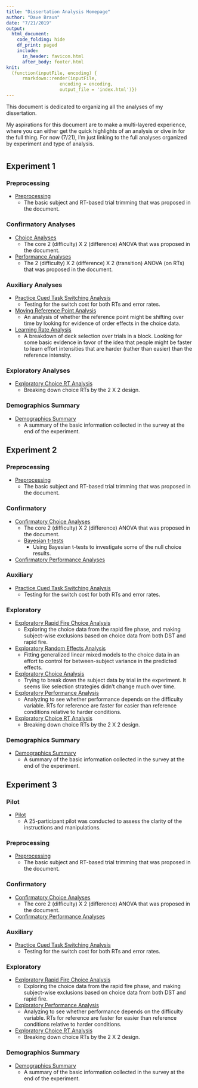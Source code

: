 ```yaml
---
title: "Dissertation Analysis Homepage"
author: "Dave Braun"
date: "7/21/2019"
output: 
  html_document:
    code_folding: hide
    df_print: paged
    include:
      in_header: favicon.html
      after_body: footer.html
knit:
  (function(inputFile, encoding) {
      rmarkdown::render(inputFile,
                    encoding = encoding,
                    output_file = 'index.html')})
---
```


This document is dedicated to organizing all the analyses of my dissertation.   

My aspirations for this document are to make a multi-layered experience, where you can either get the quick highlights of an analysis or dive in for the full thing. For now (7/21), I'm just linking to the full analyses organized by experiment and type of analysis.  

# {.tabset}
## Experiment 1
### Preprocessing  
* [Preprocessing](https://davebraun.org/dissertation/experiments/analysis/exp1/scripts/preprocessing/){target=_blank}  
  * The basic subject and RT-based trial trimming that was proposed in the document.  

### Confirmatory Analyses
* [Choice Analyses](https://davebraun.org/dissertation/experiments/analysis/exp1/scripts/confirmatory/choice/){target=_blank}  
  * The core 2 (difficulty) X 2 (difference) ANOVA that was proposed in the document.  
* [Performance Analyses](https://davebraun.org/dissertation/experiments/analysis/exp1/scripts/confirmatory/performance/){target=_blank}  
  * The 2 (difficulty) X 2 (difference) X 2 (transition) ANOVA (on RTs) that was proposed in the document.  

### Auxiliary Analyses
* [Practice Cued Task Switching Analysis](https://davebraun.org/dissertation/experiments/analysis/exp1/scripts/auxiliary/pracCued/){target=_blank}  
  * Testing for the switch cost for both RTs and error rates.
* [Moving Reference Point Analysis](https://davebraun.org/dissertation/experiments/analysis/exp1/scripts/auxiliary/movingReference/){target=_blank}  
  * An analysis of whether the reference point might be shifting over time by looking for evidence of order effects in the choice data.  
* [Learning Rate Analysis](https://davebraun.org/dissertation/experiments/analysis/exp1/scripts/auxiliary/learning/){target=_blank}  
  * A breakdown of deck selection over trials in a block. Looking for some basic evidence in favor of the idea that people might be faster to learn effort intensities that are harder (rather than easier) than the reference intensity.  

### Exploratory Analyses
* [Exploratory Choice RT Analysis](https://davebraun.org/dissertation/experiments/analysis/exp1/scripts/exploratory/choicePerformance/){target=_blank}  
  * Breaking down choice RTs by the 2 X 2 design.  

### Demographics Summary
* [Demographics Summary](https://davebraun.org/dissertation/experiments/analysis/exp1/scripts/demo/){target=_blank}  
  * A summary of the basic information collected in the survey at the end of the experiment.

## Experiment 2
### Preprocessing
* [Preprocessing](https://davebraun.org/dissertation/experiments/analysis/exp2/scripts/preprocessing/){target=_blank}  
  * The basic subject and RT-based trial trimming that was proposed in the document.  

### Confirmatory  
* [Confirmatory Choice Analyses](https://davebraun.org/dissertation/experiments/analysis/exp2/scripts/confirmatory/choice/){target=_blank}  
  * The core 2 (difficulty) X 2 (difference) ANOVA that was proposed in the document.  
  * [Bayesian t-tests](https://davebraun.org/dissertation/experiments/analysis/exp2/scripts/confirmatory/bayes/){target=_blank}
    * Using Bayesian t-tests to investigate some of the null choice results.
* [Confirmatory Performance Analyses](https://davebraun.org/dissertation/experiments/analysis/exp2/scripts/confirmatory/performance){target=_blank}

### Auxiliary  
* [Practice Cued Task Switching Analysis](https://davebraun.org/dissertation/experiments/analysis/exp2/scripts/auxiliary/pracCued/){target=_blank}  
  * Testing for the switch cost for both RTs and error rates.

### Exploratory
* [Exploratory Rapid Fire Choice Analysis](https://davebraun.org/dissertation/experiments/analysis/exp2/scripts/exploratory/rapidFire/){target=_blank}  
  * Exploring the choice data from the rapid fire phase, and making subject-wise exclusions based on choice data from both DST and rapid fire.
* [Exploratory Random Effects Analysis](https://davebraun.org/dissertation/experiments/analysis/exp2/scripts/exploratory/randomEffects/){target=_blank}
  * Fitting generalized linear mixed models to the choice data in an effort to control for between-subject variance in the predicted effects.  
* [Exploratory Choice Analysis](https://davebraun.org/dissertation/experiments/analysis/exp2/scripts/exploratory/choice/){target=_blank}  
  * Trying to break down the subject data by trial in the experiment. It seems like selection strategies didn't change much over time.  
* [Exploratory Performance Analysis](https://davebraun.org/dissertation/experiments/analysis/exp2/scripts/exploratory/performance/){target=_blank}  
  * Analyzing to see whether performance depends on the difficulty variable. RTs for reference are faster for easier than reference conditions relative to harder conditions.  
* [Exploratory Choice RT Analysis](https://davebraun.org/dissertation/experiments/analysis/exp2/scripts/exploratory/choicePerformance/){target=_blank}  
  * Breaking down choice RTs by the 2 X 2 design.  

### Demographics Summary
* [Demographics Summary](https://davebraun.org/dissertation/experiments/analysis/exp2/scripts/demo/){target=_blank}  
  * A summary of the basic information collected in the survey at the end of the experiment.

## Experiment 3

### Pilot
* [Pilot](https://davebraun.org/dissertation/experiments/production/pilots/exp3Pilot/analysis/scripts/demo/){target=_blank}  
  * A 25-participant pilot was conducted to assess the clarity of the instructions and manipulations.

### Preprocessing  
* [Preprocessing](https://davebraun.org/dissertation/experiments/analysis/exp3/scripts/preprocessing/){target=_blank}  
  * The basic subject and RT-based trial trimming that was proposed in the document.  

### Confirmatory
* [Confirmatory Choice Analyses](https://davebraun.org/dissertation/experiments/analysis/exp3/scripts/confirmatory/choice/){target=_blank}  
  * The core 2 (difficulty) X 2 (difference) ANOVA that was proposed in the document.  
* [Confirmatory Performance Analyses](https://davebraun.org/dissertation/experiments/analysis/exp3/scripts/confirmatory/performance){target=_blank}

### Auxiliary  
* [Practice Cued Task Switching Analysis](https://davebraun.org/dissertation/experiments/analysis/exp3/scripts/auxiliary/pracCued/){target=_blank}  
  * Testing for the switch cost for both RTs and error rates.

### Exploratory
* [Exploratory Rapid Fire Choice Analysis](https://davebraun.org/dissertation/experiments/analysis/exp3/scripts/exploratory/rapidFire/){target=_blank}  
  * Exploring the choice data from the rapid fire phase, and making subject-wise exclusions based on choice data from both DST and rapid fire.  
* [Exploratory Performance Analysis](https://davebraun.org/dissertation/experiments/analysis/exp3/scripts/exploratory/performance/){target=_blank}  
  * Analyzing to see whether performance depends on the difficulty variable. RTs for reference are faster for easier than reference conditions relative to harder conditions.  
* [Exploratory Choice RT Analysis](https://davebraun.org/dissertation/experiments/analysis/exp3/scripts/exploratory/choicePerformance/){target=_blank}  
  * Breaking down choice RTs by the 2 X 2 design.

### Demographics Summary
* [Demographics Summary](https://davebraun.org/dissertation/experiments/analysis/exp3/scripts/demo/){target=_blank}  
  * A summary of the basic information collected in the survey at the end of the experiment.







